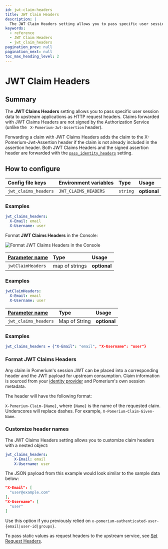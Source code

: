 ```yaml
---
id: jwt-claim-headers
title: JWT Claim Headers
description: |
  The JWT Claim Headers setting allows you to pass specific user session data to upstream applications as HTTP request headers and additional JWT claims.
keywords:
  - reference
  - JWT Claim Headers
  - jwt_claim_headers
pagination_prev: null
pagination_next: null
toc_max_heading_level: 2
---
```



# JWT Claim Headers

## Summary

The **JWT Claims Headers** setting allows you to pass specific user session data to upstream applications as HTTP request headers. Claims forwarded with JWT Claims Headers are not signed by the Authorization Service (unlike the ` X-Pomerium-Jwt-Assertion` header).

Forwarding a claim with JWT Claims Headers adds the claim to the X-Pomerium-Jwt-Assertion header if the claim is not already included in the assertion header. Both JWT Claims Headers and the signed assertion header are forwarded with the [`pass_identity_headers`](/docs/reference/routes/pass-identity-headers-per-route) setting.

## How to configure

<Tabs>
<TabItem value="Core" label="Core">

| **Config file keys** | **Environment variables** | **Type** | **Usage**    |
| :------------------- | :------------------------ | :------- | :----------- |
| `jwt_claims_headers` | `JWT_CLAIMS_HEADERS`      | `string` | **optional** |

### Examples

```yaml
jwt_claims_headers:
  X-Email: email
  X-Username: user
```

</TabItem>
<TabItem value="Enterprise" label="Enterprise">

Format **JWT Claims Headers** in the Console:

![Format JWT Claims Headers in the Console](./img/jwts/jwt-claims-headers-console.png)

</TabItem>
<TabItem value="Kubernetes" label="Kubernetes">

| **[Parameter name](/docs/deploy/k8s/reference#spec)** | **Type** | **Usage** |
| :-- | :-- | :-- |
| `jwtClaimHeaders` | map of strings | **optional** |

### Examples

```yaml
jwtClaimHeaders:
  X-Email: email
  X-Username: user
```

</TabItem>
<TabItem value="Terraform" label="Terraform">

| **[Parameter name](https://registry.terraform.io/providers/pomerium/pomerium/latest/docs/resources/settings)** | **Type** | **Usage** |
| :-- | :-- | :-- |
| `jwt_claims_headers` | Map of String | **optional** |

### Examples

```yaml
jwt_claims_headers = {"X-Email": "email", "X-Username": "user"}
```

</TabItem>
</Tabs>

### Format JWT Claims Headers

Any claim in Pomerium's session JWT can be placed into a corresponding header and the JWT payload for upstream consumption. Claim information is sourced from your [identity provider](/docs/integrations/user-identity/identity-providers) and Pomerium's own session metadata.

The header will have the following format:

`X-Pomerium-Claim-{Name}`, where `{Name}` is the name of the requested claim. Underscores will replace dashes. For example, `X-Pomerium-Claim-Given-Name`.

### Customize header names

The JWT Claims Headers setting allows you to customize claim headers with a nested object:

```yaml
jwt_claims_headers:
	X-Email: email
	X-Username: user
```

The JSON payload from this example would look similar to the sample data below:

```json
"X-Email": [
  "user@example.com"
],
"X-Username": [
  "user"
]
```

Use this option if you previously relied on `x-pomerium-authenticated-user-{email|user-id|groups}`.

To pass static values as request headers to the upstream service, see [Set Request Headers](./routes/headers#set-request-headers).
